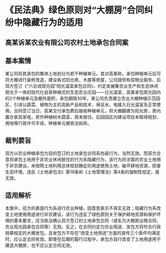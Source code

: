 # 《民法典》绿色原则对“大棚房”合同纠纷中隐藏行为的适用

  

## 高某诉某农业有限公司农村土地承包合同案

## 基本案情

某公司将其承包的集体土地划分为若干种植单元。其对高某称，承包种植单元后可将大棚进行装修改造，建设各式阳光房、木屋等房屋，公司提供有偿物业服务。后双方签订《“六合成观光园”阳光温室承包合同》，约定发展集农业生产和生态休闲观光于一体的现代化自家种植式的生态农业庄园——日光温室，高某承包观光园内的2个种植单元及棚外面积，承包期限30年。某公司负责建立农业大棚种植示范园区，引进以蔬菜、植物为主的高新产品和技术，保证水、电接入日光温室及正常使用。合同签订当日，高某交付承包费后接收种植单元，将大棚翻建为阳光房，房内置办家具家电，房外种植树木蔬菜，周末居住。后因园区内建设项目未取得规划、用地等行政许可手续，种植单元被依法拆除。

## 裁判要旨

双方以农业种植承包为目的签订的土地承包合同系伪装行为，当然无效。而双方合意将承包土地用于非农业休闲居住的行为系隐藏行为，该行为将涉案的农业土地用于非农建设，未按照土地利用总体规划确定的用途使用土地，破坏耕地资源，损害生态环境，违反《土地承包法》第18条和《土地管理法》第4条的强制性规定，属无效。

## 适用解析

本案中，双方的表面行为系进行农业种植，因意思表示不真实无效；隐藏行为系改变土地使用用途进行非农建设，该行为违反了绿色原则关于保护耕地资源和保护环境的基本要求，应当依法确认双方签订的土地承包合同（或名为大棚房出租合同、农业观光园承包合同等）无效。反之，在合同约定为农业用途、发包方将符合行政规章规定的大棚发包，且发包方不存在“改变土地用途”方面的宣传三个条件均满足时，应认定合同有效。即使在后期的履行过程中，承包方自行改变了土地用途用于建造大棚房，也不应认定合同无效。